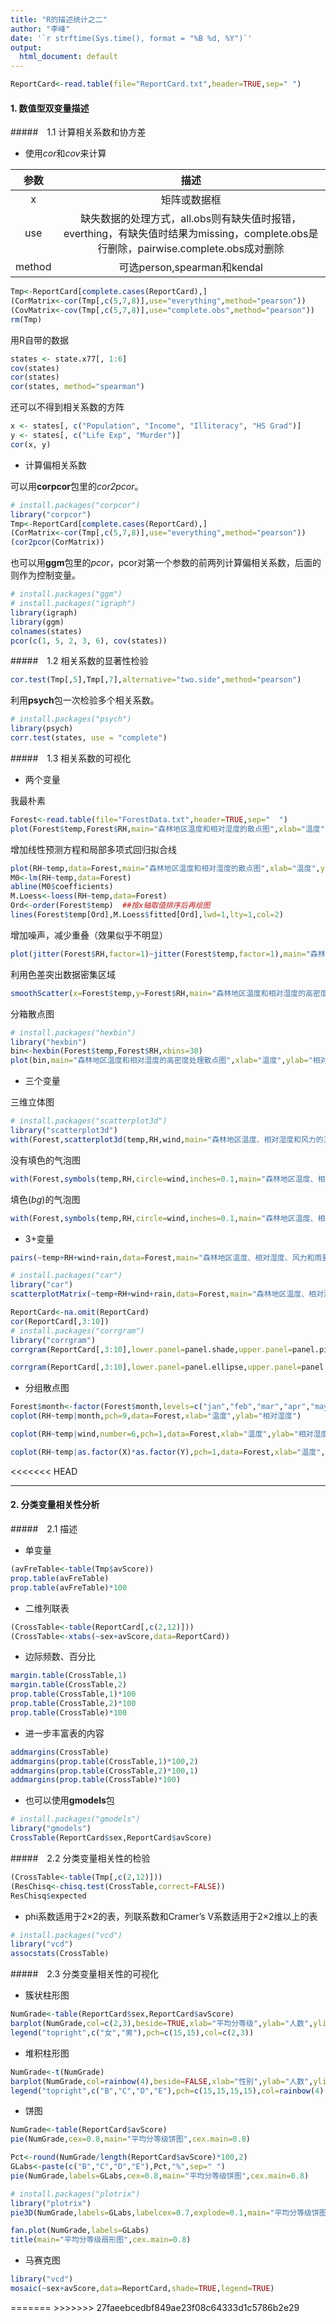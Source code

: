 ```yaml
---
title: "R的描述统计之二"
author: "李峰"
date: '`r strftime(Sys.time(), format = "%B %d, %Y")`'
output:
  html_document: default
---
```




```r
ReportCard<-read.table(file="ReportCard.txt",header=TRUE,sep=" ")
```





####  1. 数值型双变量描述


#####　1.1 计算相关系数和协方差

* 使用*cor*和*cov*来计算


 |  参数  |                           描述                           | 
 |:------:|:---------------------------------------------------------:|
 | x      | 矩阵或数据框 | 
 | use    | 缺失数据的处理方式，all.obs则有缺失值时报错，everthing，有缺失值时结果为missing，complete.obs是行删除，pairwise.complete.obs成对删除| 
 | method | 可选person,spearman和kendal | 


```r
Tmp<-ReportCard[complete.cases(ReportCard),]
(CorMatrix<-cor(Tmp[,c(5,7,8)],use="everything",method="pearson"))
(CovMatrix<-cov(Tmp[,c(5,7,8)],use="complete.obs",method="pearson"))
rm(Tmp)
```

用R自带的数据

```r
states <- state.x77[, 1:6]
cov(states)
cor(states)
cor(states, method="spearman")
```

还可以不得到相关系数的方阵

```r
x <- states[, c("Population", "Income", "Illiteracy", "HS Grad")]
y <- states[, c("Life Exp", "Murder")]
cor(x, y)
```

* 计算偏相关系数

可以用**corpcor**包里的*cor2pcor*。

```r
# install.packages("corpcor")
library("corpcor")
Tmp<-ReportCard[complete.cases(ReportCard),]
(CorMatrix<-cor(Tmp[,c(5,7,8)],use="everything",method="pearson"))
(cor2pcor(CorMatrix))
```

也可以用**ggm**包里的*pcor*，pcor对第一个参数的前两列计算偏相关系数，后面的则作为控制变量。

```r
# install.packages("ggm")
# install.packages("igraph")
library(igraph)
library(ggm)
colnames(states)
pcor(c(1, 5, 2, 3, 6), cov(states))
```


#####　1.2 相关系数的显著性检验


```r
cor.test(Tmp[,5],Tmp[,7],alternative="two.side",method="pearson")
```

利用**psych**包一次检验多个相关系数。

```r
# install.packages("psych")
library(psych)
corr.test(states, use = "complete")
```


#####　1.3 相关系数的可视化

* 两个变量

我最朴素

```r
Forest<-read.table(file="ForestData.txt",header=TRUE,sep="	")
plot(Forest$temp,Forest$RH,main="森林地区温度和相对湿度的散点图",xlab="温度",ylab="相对湿度",cex.main=0.8,cex.lab=0.8)

```

增加线性预测方程和局部多项式回归拟合线

```r
plot(RH~temp,data=Forest,main="森林地区温度和相对湿度的散点图",xlab="温度",ylab="相对湿度",cex.main=0.8,cex.lab=0.8)
M0<-lm(RH~temp,data=Forest)    
abline(M0$coefficients)
M.Loess<-loess(RH~temp,data=Forest)
Ord<-order(Forest$temp)  ##按x轴取值排序后再绘图
lines(Forest$temp[Ord],M.Loess$fitted[Ord],lwd=1,lty=1,col=2)
```

增加噪声，减少重叠（效果似乎不明显）

```r
plot(jitter(Forest$RH,factor=1)~jitter(Forest$temp,factor=1),main="森林地区温度和相对湿度的高密度处理散点图",xlab="温度",ylab="相对湿度",cex.main=0.8,cex.lab=0.8)
```

利用色差突出数据密集区域

```r
smoothScatter(x=Forest$temp,y=Forest$RH,main="森林地区温度和相对湿度的高密度处理散点图",xlab="温度",ylab="相对湿度",cex.main=0.8,cex.lab=0.8)
```


分箱散点图
```r
# install.packages("hexbin")
library("hexbin")
bin<-hexbin(Forest$temp,Forest$RH,xbins=30)
plot(bin,main="森林地区温度和相对湿度的高密度处理散点图",xlab="温度",ylab="相对湿度")

```



* 三个变量

三维立体图

```r
# install.packages("scatterplot3d")
library("scatterplot3d")
with(Forest,scatterplot3d(temp,RH,wind,main="森林地区温度、相对湿度和风力的三维散点图",xlab="温度",ylab="相对湿度",zlab="风力",cex.main=0.7,cex.lab=0.7,cex.axis=0.7))

```

没有填色的气泡图

```r
with(Forest,symbols(temp,RH,circle=wind,inches=0.1,main="森林地区温度、相对湿度和风力的汽泡图",xlab="温度",ylab="相对湿度",cex.main=0.7,cex.lab=0.7,cex.axis=0.7))
```


填色(*bg*)的气泡图
```r
with(Forest,symbols(temp,RH,circle=wind,inches=0.1,main="森林地区温度、相对湿度和风力的汽泡图",xlab="温度",ylab="相对湿度",cex.main=0.7,cex.lab=0.7,cex.axis=0.7,fg="white",bg="darkorange2"))
```



* 3+变量

```r
pairs(~temp+RH+wind+rain,data=Forest,main="森林地区温度、相对湿度、风力和雨量的矩阵散点图")
```



```r
# install.packages("car")
library("car")
scatterplotMatrix(~temp+RH+wind+rain,data=Forest,main="森林地区温度、相对湿度、风力和雨量的矩阵散点图",smoother=2,spread=FALSE)

```


```r
ReportCard<-na.omit(ReportCard)
cor(ReportCard[,3:10])
# install.packages("corrgram")
library("corrgram")
corrgram(ReportCard[,3:10],lower.panel=panel.shade,upper.panel=panel.pie,text.panel=panel.txt,main="成绩的相关系数图")
```

```r
corrgram(ReportCard[,3:10],lower.panel=panel.ellipse,upper.panel=panel.pts,diag.panel=panel.minmax,main="成绩的相关系数图")
```


* 分组散点图

```r
Forest$month<-factor(Forest$month,levels=c("jan","feb","mar","apr","may","jun","jul","aug","sep","oct","nov","dec"))
coplot(RH~temp|month,pch=9,data=Forest,xlab="温度",ylab="相对湿度")
```


```r
coplot(RH~temp|wind,number=6,pch=1,data=Forest,xlab="温度",ylab="相对湿度")
```

```r
coplot(RH~temp|as.factor(X)*as.factor(Y),pch=1,data=Forest,xlab="温度",ylab="相对湿度")
```

<<<<<<< HEAD


---


####  2. 分类变量相关性分析


#####　2.1 描述


* 单变量

```r
(avFreTable<-table(Tmp$avScore))
prop.table(avFreTable)
prop.table(avFreTable)*100
```



* 二维列联表

```r
(CrossTable<-table(ReportCard[,c(2,12)]))
(CrossTable<-xtabs(~sex+avScore,data=ReportCard))
```

* 边际频数、百分比

```r
margin.table(CrossTable,1)
margin.table(CrossTable,2)
prop.table(CrossTable,1)*100
prop.table(CrossTable,2)*100
prop.table(CrossTable)*100
```

* 进一步丰富表的内容

```r
addmargins(CrossTable)
addmargins(prop.table(CrossTable,1)*100,2)
addmargins(prop.table(CrossTable,2)*100,1)
addmargins(prop.table(CrossTable)*100)
```

* 也可以使用**gmodels**包

```r
# install.packages("gmodels")
library("gmodels")
CrossTable(ReportCard$sex,ReportCard$avScore)
```




#####　2.2 分类变量相关性的检验


```r
(CrossTable<-table(Tmp[,c(2,12)]))
(ResChisq<-chisq.test(CrossTable,correct=FALSE))
ResChisq$expected
```

* phi系数适用于2×2的表，列联系数和Cramer's V系数适用于2×2维以上的表

```r
# install.packages("vcd")
library("vcd")
assocstats(CrossTable)
```


#####　2.3 分类变量相关性的可视化


* 簇状柱形图

```r
NumGrade<-table(ReportCard$sex,ReportCard$avScore)
barplot(NumGrade,col=c(2,3),beside=TRUE,xlab="平均分等级",ylab="人数",ylim=c(0,15),names.arg=c("良","中","及格","不及格"))
legend("topright",c("女","男"),pch=c(15,15),col=c(2,3))
```


* 堆积柱形图

```r
NumGrade<-t(NumGrade)
barplot(NumGrade,col=rainbow(4),beside=FALSE,xlab="性别",ylab="人数",ylim=c(0,30),names.arg=c("女生","男生"))
legend("topright",c("B","C","D","E"),pch=c(15,15,15,15),col=rainbow(4),horiz=TRUE,cex=0.8)
```



* 饼图

```r
NumGrade<-table(ReportCard$avScore)
pie(NumGrade,cex=0.8,main="平均分等级饼图",cex.main=0.8)
```



```r
Pct<-round(NumGrade/length(ReportCard$avScore)*100,2)
GLabs<-paste(c("B","C","D","E"),Pct,"%",sep=" ")
pie(NumGrade,labels=GLabs,cex=0.8,main="平均分等级饼图",cex.main=0.8)
```


```r
# install.packages("plotrix")
library("plotrix")
pie3D(NumGrade,labels=GLabs,labelcex=0.7,explode=0.1,main="平均分等级饼图",cex.main=0.8)

```



```r
fan.plot(NumGrade,labels=GLabs)
title(main="平均分等级扇形图",cex.main=0.8)
```


* 马赛克图

```r
library("vcd")
mosaic(~sex+avScore,data=ReportCard,shade=TRUE,legend=TRUE)
```









=======
>>>>>>> 27faeebcedbf849ae23f08c64333d1c5786b2e29
